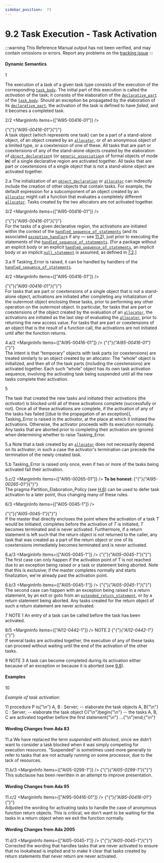```yaml
---
sidebar_position:  73
---
```


# 9.2 Task Execution - Task Activation

:::warning
This Reference Manual output has not been verified,
and may contain omissions or errors.
Report any problems on the [tracking issue](https://github.com/ada-lang-io/ada-lang-io/issues/20)
:::



#### Dynamic Semantics

<MarginText>1</MarginText>
<p>The execution of a task of a given task type consists of the execution of the corresponding <code><a href="../AA-9/AA-9.1#S0248">task_body</a></code>. The initial part of this execution is called the <em>activation</em> of the task; it consists of the elaboration of the <code><a href="../AA-3/AA-3.11#S0086">declarative_part</a></code> of the <code><a href="../AA-9/AA-9.1#S0248">task_body</a></code>. Should an exception be propagated by the elaboration of its <code><a href="../AA-3/AA-3.11#S0086">declarative_part</a></code>, the activation of the task is defined to have <em>failed</em>, and it becomes a completed task.<br /></p>

<MarginText>2/2</MarginText>
<MarginInfo items={["AI95-00416-01"]} /><p>{"{"}<em>{"AI95-00416-01"}</em>{"}"} <br />A task object (which represents one task) can be a part of a stand-alone object, of an object created by an <code><a href="../AA-4/AA-4.8#S0164">allocator</a></code>, or of an anonymous object of a limited type, or a coextension of one of these. All tasks that are part or coextensions of any of the stand-alone objects created by the elaboration of <code><a href="../AA-3/AA-3.3#S0032">object_declaration</a></code>s (or <code><a href="../AA-12/AA-12.3#S0317">generic_association</a></code>s of formal objects of mode <strong>in</strong>) of a single declarative region are activated together. All tasks that are part or coextensions of a single object that is not a stand-alone object are activated together. <br /></p>

<MarginText>2.a</MarginText>
<Admonition type="aarm" aarm="discussion" title="Discussion: ">
<strong></strong>The initialization of an <code><a href="../AA-3/AA-3.3#S0032">object_declaration</a></code> or <code><a href="../AA-4/AA-4.8#S0164">allocator</a></code> can indirectly include the creation of other objects that contain tasks. For example, the default expression for a subcomponent of an object created by an <code><a href="../AA-4/AA-4.8#S0164">allocator</a></code> might call a function that evaluates a completely different <code><a href="../AA-4/AA-4.8#S0164">allocator</a></code>. Tasks created by the two allocators are <em>not</em> activated together. <br /></Admonition>

<MarginText>3/2</MarginText>
<MarginInfo items={["AI95-00416-01"]} /><p>{"{"}<em>{"AI95-00416-01"}</em>{"}"} <br />For the tasks of a given declarative region, the activations are initiated within the context of the <code><a href="../AA-11/AA-11.2#S0304">handled_sequence_of_statements</a></code> (and its associated <code><a href="../AA-11/AA-11.2#S0305">exception_handler</a></code>s if any &mdash; see <a href="../AA-11/AA-11.2">11.2</a>), just prior to executing the statements of the <code><a href="../AA-11/AA-11.2#S0304">handled_sequence_of_statements</a></code>. [For a package without an explicit body or an explicit <code><a href="../AA-11/AA-11.2#S0304">handled_sequence_of_statements</a></code>, an implicit body or an implicit <code><a href="../AA-5/AA-5.1#S0170">null_statement</a></code> is assumed, as defined in <a href="../AA-7/AA-7.2">7.2</a>.] <br /></p>

<MarginText>3.a</MarginText>
<Admonition type="aarm" aarm="ramification" title="Ramification: ">
<strong></strong>If Tasking_Error is raised, it can be handled by handlers of the <code><a href="../AA-11/AA-11.2#S0304">handled_sequence_of_statements</a></code>. <br /></Admonition>

<MarginText>4/2</MarginText>
<MarginInfo items={["AI95-00416-01"]} /><p>{"{"}<em>{"AI95-00416-01"}</em>{"}"} <br />For tasks that are part or coextensions of a single object that is not a stand-alone object, activations are initiated after completing any initialization of the outermost object enclosing these tasks, prior to performing any other operation on the outermost object. In particular, for tasks that are part or coextensions of the object created by the evaluation of an <code><a href="../AA-4/AA-4.8#S0164">allocator</a></code>, the activations are initiated as the last step of evaluating the <code><a href="../AA-4/AA-4.8#S0164">allocator</a></code>, prior to returning the new access value. For tasks that are part or coextensions of an object that is the result of a function call, the activations are not initiated until after the function returns.<br /></p>

<MarginText>4.a/2</MarginText>
<MarginInfo items={["AI95-00416-01"]} /><Admonition type="aarm" aarm="discussion" title="Discussion: ">
<strong></strong>{"{"}<em>{"AI95-00416-01"}</em>{"}"} <br />The intent is that &ldquo;temporary&rdquo; objects with task parts (or coextensions) are treated similarly to an object created by an allocator. The &ldquo;whole&rdquo; object is initialized, and then all of the task parts (including the coextensions) are activated together. Each such &ldquo;whole&rdquo; object has its own task activation sequence, involving the activating task being suspended until all the new tasks complete their activation. <br /></Admonition>

<MarginText>5</MarginText>
<p>The task that created the new tasks and initiated their activations (the <em>activator</em>) is blocked until all of these activations complete (successfully or not). Once all of these activations are complete, if the activation of any of the tasks has failed [(due to the propagation of an exception)], Tasking_Error is raised in the activator, at the place at which it initiated the activations. Otherwise, the activator proceeds with its execution normally. Any tasks that are aborted prior to completing their activation are ignored when determining whether to raise Tasking_Error. <br /></p>

<MarginText>5.a</MarginText>
<Admonition type="aarm" aarm="ramification" title="Ramification: ">
<strong></strong>Note that a task created by an <code><a href="../AA-4/AA-4.8#S0164">allocator</a></code> does not necessarily depend on its activator; in such a case the activator's termination can precede the termination of the newly created task. <br /></Admonition>

<MarginText>5.b</MarginText>
<Admonition type="aarm" aarm="discussion" title="Discussion: ">
<strong></strong>Tasking_Error is raised only once, even if two or more of the tasks being activated fail their activation. <br /></Admonition>

<MarginText>5.c/2</MarginText>
<MarginInfo items={["AI95-00265-01"]} /><Admonition type="aarm" aarm="note" title="Note: ">
<strong>To be honest: </strong>{"{"}<em>{"AI95-00265-01"}</em>{"}"} <br />The pragma Partition_Elaboration_Policy (see <a href="../AA-H/AA-H.6">H.6</a>) can be used to defer task activation to a later point, thus changing many of these rules. <br /></Admonition>

<MarginText>6/3</MarginText>
<MarginInfo items={["AI05-0045-1"]} /><p>{"{"}<em>{"AI05-0045-1"}</em>{"}"} <br />If the master that directly encloses the point where the activation of a task <em>T</em> would be initiated, completes before the activation of <em>T</em> is initiated, <em>T</em> becomes terminated and is never activated. Furthermore, if a return statement is left such that the return object is not returned to the caller, any task that was created as a part of the return object or one of its coextensions immediately becomes terminated and is never activated. <br /></p>

<MarginText>6.a/3</MarginText>
<MarginInfo items={["AI05-0045-1"]} /><Admonition type="aarm" aarm="ramification" title="Ramification: ">
<strong></strong>{"{"}<em>{"AI05-0045-1"}</em>{"}"} <br />The first case can only happen if the activation point of T is not reached due to an exception being raised or a task or statement being aborted. Note that this is exclusive; if the master completes normally and starts finalization, we're already past the activation point.<br /></Admonition>

<MarginText>6.b/3</MarginText>
<MarginInfo items={["AI05-0045-1"]} /><Admonition type="aarm" aarm="note" title="Note: ">
{"{"}<em>{"AI05-0045-1"}</em>{"}"} <br />The second case can happen with an exception being raised in a return statement, by an exit or goto from an <code><a href="../AA-6/AA-6.5#S0225">extended_return_statement</a></code>, or by a return statement being aborted. Any tasks created for the return object of such a return statement are never activated. <br /></Admonition>

<MarginText>7</MarginText>
<Admonition type="aarm" aarm="note" title="Note: ">
NOTE 1   An entry of a task can be called before the task has been activated.<br /></Admonition>

<MarginText>8/5</MarginText>
<MarginInfo items={["AI12-0442-1"]} /><Admonition type="aarm" aarm="note" title="Note: ">
NOTE 2   {"{"}<em>{"AI12-0442-1"}</em>{"}"} <br />If several tasks are activated together, the execution of any of these tasks can proceed without waiting until  the end of the activation of the other tasks.<br /></Admonition>

<MarginText>9</MarginText>
<Admonition type="aarm" aarm="note" title="Note: ">
NOTE 3   A task can become completed during its activation either because of an exception or because it is aborted (see <a href="../AA-9/AA-9.8">9.8</a>).<br /></Admonition>


#### Examples

<MarginText>10</MarginText>
<p><em>Example of task activation:</em> <br /></p>

<MarginText>11</MarginText>
<CodeBlock language="ada">
procedure P is{"\n"}   A, B : Server;    --  elaborate the task objects A, B{"\n"}   C    : Server;    --  elaborate the task object C{"\n"}begin{"\n"}   --  the tasks A, B, C are activated together before the first statement{"\n"}   ...{"\n"}end;{"\n"}

</CodeBlock>

#### Wording Changes from Ada 83

<MarginText>11.a</MarginText>
<Admonition type="aarm" aarm="note" title="Note: ">
We have replaced the term <em>suspended</em> with <em>blocked</em>, since we didn't want to consider a task blocked when it was simply competing for execution resources. "Suspended" is sometimes used more generally to refer to tasks that are not actually running on some processor, due to the lack of resources.<br /></Admonition>

<MarginText>11.b/3</MarginText>
<MarginInfo items={["AI05-0299-1"]} /><Admonition type="aarm" aarm="note" title="Note: ">
{"{"}<em>{"AI05-0299-1"}</em>{"}"} <br />This subclause has been rewritten in an attempt to improve presentation. <br /></Admonition>


#### Wording Changes from Ada 95

<MarginText>11.c/2</MarginText>
<MarginInfo items={["AI95-00416-01"]} /><Admonition type="aarm" aarm="note" title="Note: ">
{"{"}<em>{"AI95-00416-01"}</em>{"}"} <br />Adjusted the wording for activating tasks to handle the case of anonymous function return objects. This is critical; we don't want to be waiting for the tasks in a return object when we exit the function normally. <br /></Admonition>


#### Wording Changes from Ada 2005

<MarginText>11.d/3</MarginText>
<MarginInfo items={["AI05-0045-1"]} /><Admonition type="aarm" aarm="correction" title="Correction:">
{"{"}<em>{"AI05-0045-1"}</em>{"}"} <strong><br /></strong> Corrected the wording that handles tasks that are never activated to ensure that no lookahead is implied and to make it clear that tasks created by return statements that never return are never activated. <br /></Admonition>

